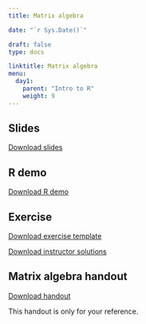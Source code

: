 ---
title: Matrix algebra 

date: "`r Sys.Date()`"

draft: false
type: docs

linktitle: Matrix algebra
menu:
  day1:
    parent: "Intro to R"
    weight: 9
---

## Slides

[Download slides](../../../Course_Modularization/Intro, general, packages/matrixAlgebraSlidesExtra.pptx)

## R demo

[Download R demo](../../../Course_Modularization/Intro, general, packages/Matrix algebra in R - demo.R)

## Exercise

[Download exercise template](../../../Course_Modularization/Intro, general, packages/Matrix algebra in R - template.Rmd)

[Download instructor solutions](../../../Course_Modularization/Intro, general, packages/Matrix algebra in R - solutions.Rmd)

## Matrix algebra handout 

[Download handout](../../../Course_Modularization/Intro, general, packages/matrix.algebra.pdf)

This handout is only for your reference.

